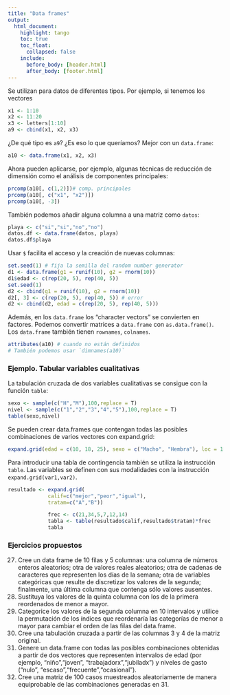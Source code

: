 ```yaml
---
title: "Data frames"
output: 
  html_document:
    highlight: tango
    toc: true
    toc_float:
      collapsed: false
    include:
      before_body: [header.html]
      after_body: [footer.html]
---
```


Se utilizan para datos de diferentes tipos. Por ejemplo, si tenemos los vectores

```r
x1 <- 1:10
x2 <- 11:20
x3 <- letters[1:10]
a9 <- cbind(x1, x2, x3)

```

¿De qué tipo es `a9`? ¿Es eso lo que queríamos? Mejor con un `data.frame`:

```r
a10 <- data.frame(x1, x2, x3)
```

Ahora pueden aplicarse, por ejemplo, algunas técnicas de reducción de dimensión como el análisis de componentes principales:

```r
prcomp(a10[, c(1,2)])# comp. principales
prcomp(a10[, c("x1", "x2")])
prcomp(a10[, -3])
```

También podemos añadir alguna columna a una matriz como `datos`:
        
```r
playa <- c("si","si","no","no")
datos.df <- data.frame(datos, playa)
datos.df$playa
```

Usar `$` facilita el acceso y la creación de nuevas columnas:

```r
set.seed(1) # fija la semilla del random number generator
d1 <- data.frame(g1 = runif(10), g2 = rnorm(10))
d1$edad <- c(rep(20, 5), rep(40, 5))
set.seed(1)
d2 <- cbind(g1 = runif(10), g2 = rnorm(10))
d2[, 3] <- c(rep(20, 5), rep(40, 5)) # error
d2 <- cbind(d2, edad = c(rep(20, 5), rep(40, 5)))
```      

Además, en los `data.frame` los “character vectors” se convierten en factores. Podemos convertir matrices a `data.frame` con `as.data.frame()`. Los `data.frame` también tienen `rownames`, `colnames`.

```r
attributes(a10) # cuando no están definidos
# También podemos usar `dimnames(a10)`
```


### Ejemplo. Tabular variables cualitativas

La tabulación cruzada de dos variables cualitativas se consigue con la función `table`:
            
```r
sexo <- sample(c("H","M"),100,replace = T)
nivel <- sample(c("1","2","3","4","5"),100,replace = T)
table(sexo,nivel)
```

Se pueden crear data.frames que contengan todas las posibles combinaciones de varios vectores con expand.grid:

```r
expand.grid(edad = c(10, 18, 25), sexo = c("Macho", "Hembra"), loc = 1:3)
```

Para introducir una tabla de contingencia también se utiliza la instrucción `table`. Las variables se definen con sus modalidades con la instrucción `expand.grid(var1,var2)`.

             
```r
resultado <- expand.grid(
             calif=c("mejor","peor","igual"),
             tratam=c("A","B"))

             frec <- c(21,34,5,7,12,14)
             tabla <- table(resultado$calif,resultado$tratam)*frec
             tabla
```



### Ejercicios propuestos
27. Cree un data frame de 10 filas y 5 columnas: una columna de números enteros aleatorios; otra de valores reales aleatorios; otra de cadenas de caracteres que representen los días de la semana; otra de  variables categóricas que resulte de discretizar los valores de la segunda; finalmente, una última columna que contenga sólo valores ausentes.
28. Sustituya los valores de la quinta columna con los de la primera reordenados de menor a mayor.
29. Categorice los valores de la segunda columna en 10 intervalos y utilice la permutación de los índices que reordenaría las categorías de menor a mayor para cambiar el orden de las filas del data.frame. 
30. Cree una tabulación cruzada a partir de las columnas 3 y 4 de la matriz original.
31. Genere un data.frame con todas las posibles combinaciones obtenidas a partir de dos vectores que representen intervalos de edad (por ejemplo, "niño","joven", "trabajadorx","jubiladx") y niveles de gasto ("nulo", "escaso","frecuente","ocasional").
32. Cree una matriz de 100 casos muestreados aleatoriamente de manera equiprobable de las combinaciones generadas en 31. 
